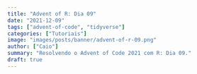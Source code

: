 ```yaml
---
title: "Advent of R: Dia 09"
date: "2021-12-09"
tags: ["advent-of-code", "tidyverse"]
categories: ["Tutoriais"]
image: "images/posts/banner/advent-of-r-09.png"
author: ["Caio"]
summary: "Resolvendo o Advent of Code 2021 com R: Dia 09."
draft: true
---
```

